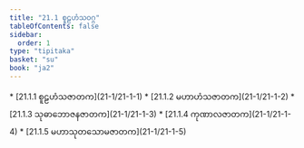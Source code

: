 ```yaml
---
title: "21.1 စူဠဟံသဝဂ္ဂ"
tableOfContents: false
sidebar:
  order: 1
type: "tipitaka"
basket: "su"
book: "ja2"
---
```



<DynamicBreadcrumb />



<TableOfContents book="ja2" section="21.1">
* [21.1.1 စူဠဟံသဇာတက](21-1/21-1-1)
* [21.1.2 မဟာဟံသဇာတက](21-1/21-1-2)
* [21.1.3 သုဓာဘောဇနဇာတက](21-1/21-1-3)
* [21.1.4 ကုဏာလဇာတက](21-1/21-1-4)
* [21.1.5 မဟာသုတသောမဇာတက](21-1/21-1-5)
</TableOfContents>